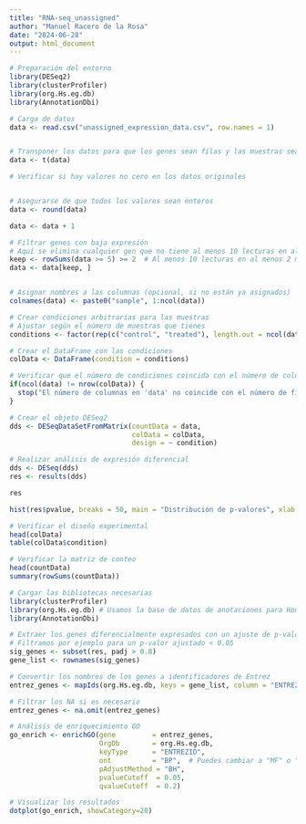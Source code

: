 ---
title: "RNA-seq_unassigned"
author: "Manuel Racero de la Rosa"
date: "2024-06-28"
output: html_document
---

```{r, warning=FALSE}

# Preparación del entorno
library(DESeq2)
library(clusterProfiler)
library(org.Hs.eg.db)
library(AnnotationDbi)

# Carga de datos
data <- read.csv("unassigned_expression_data.csv", row.names = 1)


# Transponer los datos para que los genes sean filas y las muestras sean columnas
data <- t(data)

# Verificar si hay valores no cero en los datos originales


# Asegurarse de que todos los valores sean enteros
data <- round(data)

data <- data + 1

# Filtrar genes con baja expresión
# Aquí se elimina cualquier gen que no tiene al menos 10 lecturas en al menos 2 muestras
keep <- rowSums(data >= 5) >= 2  # Al menos 10 lecturas en al menos 2 muestras
data <- data[keep, ]


# Asignar nombres a las columnas (opcional, si no están ya asignados)
colnames(data) <- paste0("sample", 1:ncol(data))


```

```{r}
# Crear condiciones arbitrarias para las muestras
# Ajustar según el número de muestras que tienes
conditions <- factor(rep(c("control", "treated"), length.out = ncol(data)))

# Crear el DataFrame con las condiciones
colData <- DataFrame(condition = conditions)
```

```{r}
# Verificar que el número de condiciones coincida con el número de columnas en data
if(ncol(data) != nrow(colData)) {
  stop("El número de columnas en 'data' no coincide con el número de filas en 'colData'")
}
```


```{r}

# Crear el objeto DESeq2
dds <- DESeqDataSetFromMatrix(countData = data,
                              colData = colData,
                              design = ~ condition)

# Realizar análisis de expresión diferencial
dds <- DESeq(dds)
res <- results(dds)
```
```{r}
res
```

```{r}
hist(res$pvalue, breaks = 50, main = "Distribución de p-valores", xlab = "p-valores")
```

```{r}
# Verificar el diseño experimental
head(colData)
table(colData$condition)

# Verificar la matriz de conteo
head(countData)
summary(rowSums(countData))
```


```{r}
# Cargar las bibliotecas necesarias
library(clusterProfiler)
library(org.Hs.eg.db) # Usamos la base de datos de anotaciones para Homo sapiens
library(AnnotationDbi)

# Extraer los genes diferencialmente expresados con un ajuste de p-valor significativo
# Filtramos por ejemplo para un p-valor ajustado < 0.05
sig_genes <- subset(res, padj > 0.8)
gene_list <- rownames(sig_genes)

# Convertir los nombres de los genes a identificadores de Entrez
entrez_genes <- mapIds(org.Hs.eg.db, keys = gene_list, column = "ENTREZID", keytype = "SYMBOL", multiVals = "first")

# Filtrar los NA si es necesario
entrez_genes <- na.omit(entrez_genes)

# Análisis de enriquecimiento GO
go_enrich <- enrichGO(gene         = entrez_genes,
                      OrgDb        = org.Hs.eg.db,
                      keyType      = "ENTREZID",
                      ont          = "BP",  # Puedes cambiar a "MF" o "CC" para otras ontologías
                      pAdjustMethod = "BH",
                      pvalueCutoff  = 0.05,
                      qvalueCutoff  = 0.2)

# Visualizar los resultados
dotplot(go_enrich, showCategory=20)

```











